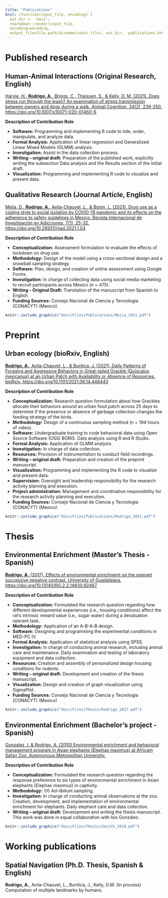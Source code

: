 ```yaml
---
title: "Publications"
knit: (function(input_file, encoding) {
  out_dir <- 'docs';
  rmarkdown::render(input_file,
  encoding=encoding,
  output_file=file.path(dirname(input_file), out_dir, 'publications.html'))})
---
```


# Published research 

## Human-Animal Interactions (Original Research, English)

[Harvie, H., **Rodrigo, A.**, Briggs, C., Thiessen, S., & Kelly, D. M. (2021). Does stress run through the leash? An examination of stress transmission between owners and dogs during a walk. Animal Cognition, 24(2), 239-250.  https://doi.org/10.1007/s10071-020-01460-6](https://link.springer.com/article/10.1007%2Fs10071-020-01460-6) 

**Description of Contribution Role**  

- **Software:** Programming and implementing R code to tide, order, manipulate, and analyze data.   
- **Formal Analysis:** Application of linear regression and Generalized Linear Mixed Models (GLMM) analysis.   
- **Investigation:** Assist in the data collection process.   
- **Writing – original draft:** Preparation of the published work, explicitly writing the subsection Data analysis and the Results section of the initial draft.   
- **Visualization:** Programming and implementing R code to visualize and present data.  

## Qualitative Research (Journal Article, English)

[Mejía, D., **Rodrigo, A.**, Avila-Chauvet, L., & Bonin, L. (2021). Drug use as a coping style to social isolation by COVID-19 pandemic and its effects on the adherence to safety guidelines in Mexico. Revista Internacional de Investigación en Adicciones, 7(1), 25-32. https://doi.org/10.28931/riiad.2021.1.04](http://riiad.org/index.php/riiad/article/view/riiad.2021.1.04)

**Description of Contribution Role**  

- **Conceptualization:** Assessment formulation to evaluate the effects of lockdown on drug use.     
- **Methodology:** Design of the model using a cross-sectional design and a snowball sampling strategy.   
- **Software:** Plan, design, and creation of online assessment using Google Forms.   
- **Investigation:** In charge of collecting data using social media marketing to recruit participants across Mexico (n = 475).   
- **Writing - Original Draft:** Translation of the manuscript from Spanish to English.  
- **Funding Sources:** Consejo Nacional de Ciencia y Tecnologia (CONACYT) (Mexico).  

```r
knitr::include_graphics("docs/Files/Publications/Mejia_2021.pdf")
```

# Preprint

## Urban ecology (bioRxiv, English)  

[**Rodrigo, A.**, Avila-Chauvet, L., & Buritica, J. (2021). Daily Patterns of Foraging and Aggressive Behaviors in Great-tailed Grackle (Quiscalus mexicanus) at an Urban Patch with Availability or Absence of Resources. bioRxiv. https://doi.org/10.1101/2021.06.14.448443](https://www.biorxiv.org/content/10.1101/2021.06.14.448443v1)

**Description of Contribution Role**  

- **Conceptualization:** Research question formulation about how Grackles allocate their behaviors around an urban food patch across 25 days to determine if the presence or absence of garbage collection changes the feeding strategy of the birds.   
- **Methodology:** Design of a continuous sampling method (n = 194 hours of video).   
- **Software:** Undergraduate training to code behavioral data using Open Source Software (OSS) BORIS. Data analysis using R and R Studio.   
- **Formal Analysis:** Application of GLMM analysis.   
- **Investigation:** In charge of data collection.   
- **Resources:** Provision of instrumentation to conduct field recordings.   
- **Writing – original draft:** Preparation and creation of the preprint manuscript.   
- **Visualization:** Programming and implementing the R code to visualize and present data.   
- **Supervision:** Oversight and leadership responsibility for the research activity planning and execution.  
- **Project administration:** Management and coordination responsibility for the research activity planning and execution. 
- **Funding Sources:** Consejo Nacional de Ciencia y Tecnologia (CONACYT) (Mexico).  

```r
knitr::include_graphics("docs/Files/Publications/Rodrigo_2021.pdf")
```

# Thesis 

## Environmental Enrichment (Master's Thesis - Spanish)

[**Rodrigo, A.** (2017). Effects of environmental enrichment on the operant successive negative contrast. University of Guadalajara. https://doi.org/10.13140/RG.2.2.14830.92487](https://www.researchgate.net/publication/319291547_Efectos_del_enriquecimiento_ambiental_en_el_contraste_negativo_sucesivo_operante)

**Description of Contribution Role**

- **Conceptualization:** Formulated the research question regarding how different developmental experiences (i.e., housing conditions) affect the rat's intrinsic reward value (i.e., sugar water) during a devaluation operant task.
- **Methodology:** Application of an A-B-A-B design.
- **Software:** Designing and programming the experimental conditions in MED-PC IV. 
- **Formal Analysis:** Application of statistical analysis using SPSS. 
- **Investigation:** In charge of conducting animal research, including animal care and maintenance. Daily examination and testing of laboratory equipment and data collection. 
- **Resources:** Creation and assembly of personalized design housing conditions for rodents. 
- **Writing – original draft:** Development and creation of the thesis manuscript.
- **Visualization:** Design and creation of graph visualization using SigmaPlot.
- **Funding Sources:** Consejo Nacional de Ciencia y Tecnologia (CONACYT) (Mexico)

```r
knitr::include_graphics("docs/Files/Thesis/Rodrigo_2017.pdf")
```

## Environmental Enrichment (Bachelor's project - Spanish) 

[Gonzalez, I. & Rodrigo, A. (2010) Environmental enrichment and behavioral management program in Asian elephants (Elephas maximus) at Africam Safari Zoo. Autonomous Metropolitan University.](https://biblioteca.xoc.uam.mx/reporte_ss.html?id_documento=4643&fecha=20120917&archivo=0005067egmj.pdf&bibliografico=141852)

**Description of Contribution Role**

- **Conceptualization:** Formulated the research question regarding the response preference to six types of environmental enrichment in Asian elephants (Elephas maximus) in captivity. 
- **Methodology:** 1/0 Ad-libitum sampling. 
- **Investigation:** In charge of conducting animal observations at the zoo. Creation, development, and implementation of environmental enrichment for elephants. Daily elephant care and data collection. 
- **Writing – original draft:** Development and writing the thesis manuscript. 
This work was done in equal collaboration with Isis González.

```r
knitr::include_graphics("docs/Files/Thesis/Zenith_2010.pdf")
```

# Working publications 

## Spatial Navigation (Ph.D. Thesis, Spanish & English)

**Rodrigo, A.**, Avila-Chauvet, L., Buriticá, J., Kelly, D.M. (In process) Computation of multiple landmarks by humans. 



